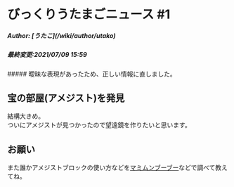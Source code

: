 # びっくりうたまごニュース #1
<h5>Author: [うたこ](/wiki/author/utako)</h5>
<h5>最終変更:2021/07/09 15:59</h5>
##### 曖昧な表現があったため、正しい情報に直しました。

## 宝の部屋(アメジスト)を発見  

結構大きめ。  
ついにアメジストが見つかったので望遠鏡を作りたいと思います。

## お願い
また誰かアメジストブロックの使い方などを[マミムンブーブー](https://www.youtube.com/user/syoho110)などで調べて教えてね。

